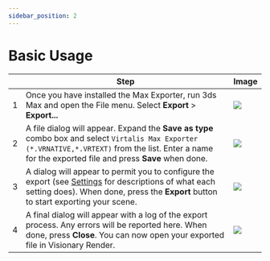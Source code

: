 ```yaml
---
sidebar_position: 2
---
```


# Basic Usage

| | Step | Image |
|---|---|---|
| 1 | Once you have installed the Max Exporter, run 3ds Max and open the File menu. Select **Export** > **Export...** | ![](/img/max-exporter/file-menu.png) |
| 2 | A file dialog will appear. Expand the **Save as type** combo box and select `Virtalis Max Exporter (*.VRNATIVE,*.VRTEXT)` from the list. Enter a name for the exported file and press **Save** when done. | ![](/img/max-exporter/file-browser.png) | 
| 3 | A dialog will appear to permit you to configure the export (see [Settings](settings.mdx) for descriptions of what each setting does). When done, press the **Export** button to start exporting your scene. | ![](/img/max-exporter/gui.png) | 
| 4 | A final dialog will appear with a log of the export process. Any errors will be reported here. When done, press **Close**. You can now open your exported file in Visionary Render. | ![](/img/max-exporter/log-output.png) |
